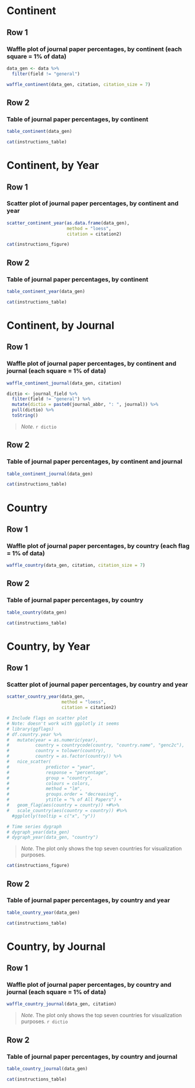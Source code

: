 # Continent {data-navmenu="Psychology and Economics"}

## Row 1 {data-height=600}

### Waffle plot of journal paper percentages, by continent (each square = 1% of data)

```r
data_gen <- data %>% 
  filter(field != "general")

waffle_continent(data_gen, citation, citation_size = 7)

```

## Row 2 {data-height=600}

### Table of journal paper percentages, by continent {data-width=1000}

```r
table_continent(data_gen)

```

```r
cat(instructions_table)
```

# Continent, by Year {data-navmenu="Psychology and Economics"}

## Row 1 {data-height=700}

### Scatter plot of journal paper percentages, by continent and year {data-width=1460}

```r
scatter_continent_year(as.data.frame(data_gen), 
                       method = "loess",
                       citation = citation2)

```

```r
cat(instructions_figure)
```

## Row 2 {data-height=600}

### Table of journal paper percentages, by continent {data-width=1000}

```r
table_continent_year(data_gen)

```

```r
cat(instructions_table)
```

# Continent, by Journal {data-navmenu="Psychology and Economics"}

## Row 1 {data-height=1000}

### Waffle plot of journal paper percentages, by continent and journal (each square = 1% of data)

```r
waffle_continent_journal(data_gen, citation)

dictio <- journal_field %>% 
  filter(field != "general") %>% 
  mutate(dictio = paste0(journal_abbr, ": ", journal)) %>% 
  pull(dictio) %>% 
  toString()
```

> *Note*. `r dictio`

## Row 2 {data-width=800}

### Table of journal paper percentages, by continent and journal {data-width=1000}

```r
table_continent_journal(data_gen)

```

```r
cat(instructions_table)
```

# Country {data-navmenu="Psychology and Economics"}

## Row 1 {data-height=700}

### Waffle plot of journal paper percentages, by country (each flag = 1% of data)

```r
waffle_country(data_gen, citation, citation_size = 7)

```

## Row 2 {data-height=650}

### Table of journal paper percentages, by country {data-width=1000}

```r
table_country(data_gen)

```

```r
cat(instructions_table)
```

# Country, by Year {data-navmenu="Psychology and Economics"}

## Row 1 {data-height=800}

### Scatter plot of journal paper percentages, by country and year {data-width=1460}

```r
scatter_country_year(data_gen,
                     method = "loess",
                     citation = citation2)

# Include flags on scatter plot
# Note: doesn't work with ggplotly it seems
# library(ggflags)
# df.country.year %>%
#   mutate(year = as.numeric(year),
#          country = countrycode(country, "country.name", "genc2c"),
#          country = tolower(country),
#          country = as.factor(country)) %>%
#   nice_scatter(
#              predictor = "year",
#              response = "percentage",
#              group = "country",
#              colours = colors,
#              method = "lm",
#              groups.order = "decreasing",
#              ytitle = "% of All Papers") + 
#   geom_flag(aes(country = country)) +#%>%
#   scale_country(aes(country = country)) #%>%
  #ggplotly(tooltip = c("x", "y"))

# Time series dygraph 
# dygraph_year(data_gen)
# dygraph_year(data_gen, "country")

```

> *Note*. The plot only shows the top seven countries for visualization purposes.

```r
cat(instructions_figure)
```

## Row 2 {data-height=650}

### Table of journal paper percentages, by country and year {data-width=1000}

```r
table_country_year(data_gen)

```

```r
cat(instructions_table)
```

# Country, by Journal {data-navmenu="Psychology and Economics"}

## Row 1 {data-height=680}

### Waffle plot of journal paper percentages, by country and journal (each square = 1% of data) {data-height=680}

```r
waffle_country_journal(data_gen, citation)

```

> *Note*. The plot only shows the top seven countries for visualization purposes. `r dictio`

## Row 2 {data-height=680}

### Table of journal paper percentages, by country and journal {data-width=1000}

```r
table_country_journal(data_gen)

```

```r
cat(instructions_table)
```
